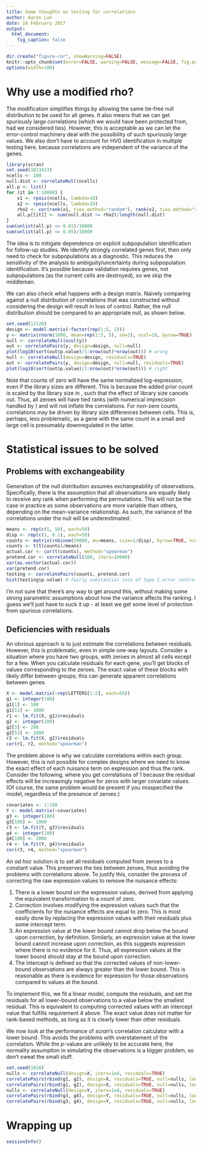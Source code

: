 ```yaml
---
title: Some thoughts on testing for correlations
author: Aaron Lun
date: 18 February 2017
output:
  html_document:
    fig_caption: false 
---
```


```r
dir.create("figure-cor", showWarning=FALSE)
knitr::opts_chunk$set(error=FALSE, warning=FALSE, message=FALSE, fig.path="figure-cor/")
options(width=100)
```

# Why use a modified rho?

The modification simplifies things by allowing the same tie-free null distribution to be used for all genes.
It also means that we can get spuriously large correlations (which we would have been protected from, had we considered ties).
However, this is acceptable as we can let the error-control machinery deal with the possibility of such spuriously large values.
We also don't have to account for HVG identification in multiple testing here, because correlations are independent of the variance of the genes.

```r
library(scran)
set.seed(1023423)
ncells <- 100
null.dist <- correlateNull(ncells)
all.p <- list()
for (it in 1:10000) {
    x1 <- rpois(ncells, lambda=10)
    x2 <- rpois(ncells, lambda=20)
    rho2 <- cor(rank(x1, ties.method="random"), rank(x2, ties.method="random"), method="spearman")
    all.p[[it]] <- sum(null.dist >= rho2)/length(null.dist)
}
sum(unlist(all.p) <= 0.01)/10000
sum(unlist(all.p) <= 0.05)/10000
```

The idea is to mitigate dependence on explicit subpopulation identification for follow-up studies.
We identify strongly correlated genes first, then only need to check for subpopulations as a diagnostic.
This reduces the sensitivity of the analysis to ambiguity/uncertainty during subpopulation identification.
It's possible because validation requires genes, not subpopulations (as the current cells are destroyed), so we skip the middleman.

We can also check what happens with a design matrix.
Naively comparing against a null distribution of correlations that was constructed without considering the design will result in loss of control.
Rather, the null distribution should be compared to an appropriate null, as shown below.

```r
set.seed(12120)
design <- model.matrix(~factor(rep(1:5, 2)))
y <- matrix(rnorm(1000, mean=rep(1:5, 5), sd=2), ncol=10, byrow=TRUE)
null <- correlateNull(ncol(y))
out <- correlatePairs(y, design=design, null=null)
plot(log10(sort(out$p.value)/1:nrow(out)*nrow(out))) # wrong
null <- correlateNull(design=design, residuals=TRUE)
out <- correlatePairs(y, design=design, null=null, residuals=TRUE)
plot(log10(sort(out$p.value)/1:nrow(out)*nrow(out))) # right
```

Note that counts of zero will have the same normalized log-expression, even if the library sizes are different.
This is because the added prior count is scaled by the library size in \code{\link{cpm.default}}, such that the effect of library size cancels out.
Thus, all zeroes will have tied ranks (with numerical imprecision handled by \code{tol}) and will not inflate the correlations.
For non-zero counts, correlations may be driven by library size differences between cells.
This is, perhaps, less problematic, as a gene with the same count in a small and large cell is presumably downregulated in the latter.

# Statistical issues to be solved

## Problems with exchangeability

Generation of the null distribution assumes exchangeability of observations.
Specifically, there is the assumption that all observations are equally likely to receive any rank when performing the permutations.
This will not be the case in practice as some observations are more variable than others, depending on the mean-variance relationship.
As such, the variance of the correlations under the null will be underestimated: 

```r
means <- rep(c(5, 50), each=50)
disp <- rep(c(1, 0.1), each=50)
counts <- matrix(rnbinom(50000, mu=means, size=1/disp), byrow=TRUE, ncol=length(means))
counts <- t(t(counts)/means)
actual.cor <- cor(t(counts), method="spearman") 
pretend.cor <- correlateNull(100, iters=10000)
var(as.vector(actual.cor))
var(pretend.cor)
testing <- correlatePairs(counts, pretend.cor)
hist(testing$p.value) # fairly substantial loss of type I error control
```

I'm not sure that there's any way to get around this, without making some strong parametric assumptions about how the variance affects the ranking.
I guess we'll just have to suck it up - at least we get some level of protection from spurious correlations.

## Deficiencies with residuals

An obvious approach is to just estimate the correlations between residuals.
However, this is problematic, even in simple one-way layouts.
Consider a situation where you have two groups, with zeroes in almost all cells except for a few.
When you calculate residuals for each gene, you'll get blocks of values corresponding to the zeroes.
The exact value of these blocks with likely differ between groups; this can generate apparent correlations between genes.

```r
X <- model.matrix(~rep(LETTERS[1:2], each=50))
g1 <- integer(100)
g1[1] <- 100
g1[51] <- 1000
r1 <- lm.fit(X, g1)$residuals
g2 <- integer(100)
g2[3] <- 200
g2[53] <- 2000
r2 <- lm.fit(X, g2)$residuals
cor(r1, r2, method="spearman")
```

The problem above is why we calculate correlations within each group.
However, this is not possible for complex designs where we need to know the exact effect of each nuisance term on expression and thus the rank.
Consider the following, where you get correlations of 1 because the residual effects will be increasingly negative for zeros with larger covariate values.
(Of course, the same problem would be present if you misspecified the model, regardless of the presence of zeroes.)

```r
covariates <- 1:100
Y <- model.matrix(~covariates)
g3 <- integer(100)
g3[100] <- 1000
r3 <- lm.fit(Y, g3)$residuals
g4 <- integer(100)
g4[100] <- 2000
r4 <- lm.fit(Y, g4)$residuals
cor(r3, r4, method="spearman")
```

<!--
Don't use residual effects directly, as they're not robust to outliers.
Don't bother trying to fit a linear model to the ranks, either.
I thought it would be a generalization of the definition of Spearman's (Pearson's on ranks).
However, there's no guarantee that unevenly-spaced covariates (or factors, for that matter) will make sense when fitted to ranks.
-->

An _ad hoc_ solution is to set all residuals computed from zeroes to a constant value.
This preserves the ties between zeroes, thus avoiding the problems with correlations above.
To justify this, consider the process of correcting the raw expression values to remove the nuisance effects:

1. There is a lower bound on the expression values, derived from applying the equivalent transformation to a count of zero.
2. Correction involves modifying the expression values such that the coefficients for the nuisance effects are equal to zero.
This is most easily done by replacing the expression values with their residuals plus some intercept term.
3. An expression value at the lower bound cannot drop below the bound upon correction, by definition.
Similarly, an expression value at the lower bound cannot increase upon correction, as this suggests expression where there is no evidence for it.
Thus, all expression values at the lower bound should stay at the bound upon correction.
4. The intercept is defined so that the corrected values of non-lower-bound observations are always greater than the lower bound.
This is reasonable as there is evidence for expression for those observations compared to values at the bound.

To implement this, we fit a linear model, compute the residuals, and set the residuals for all lower-bound observations to a value below the smallest residual.
This is equivalent to computing corrected values with an intercept value that fulfills requirement 4 above.
The exact value does not matter for rank-based methods, as long as it is clearly lower than other residuals.

We now look at the performance of _scran_'s correlation calculator with a lower bound.
This avoids the problems with overstatement of the correlation.
While the _p_-values are unlikely to be accurate here, the normality assumption in simulating the observations is a bigger problem, so don't sweat the small stuff.

```r
set.seed(1020)
nulls <- correlateNull(design=X, iters=1e4, residuals=TRUE)
correlatePairs(rbind(g1, g2), design=X, residuals=TRUE, null=nulls, lower.bound=NA) # Bad
correlatePairs(rbind(g1, g2), design=X, residuals=TRUE, null=nulls, lower.bound=0) # Good
nulls <- correlateNull(design=Y, iters=1e4, residuals=TRUE)
correlatePairs(rbind(g3, g4), design=Y, residuals=TRUE, null=nulls, lower.bound=NA) # Bad
correlatePairs(rbind(g3, g4), design=Y, residuals=TRUE, null=nulls, lower.bound=0) # Good
```

# Wrapping up

```r
sessionInfo()
```
